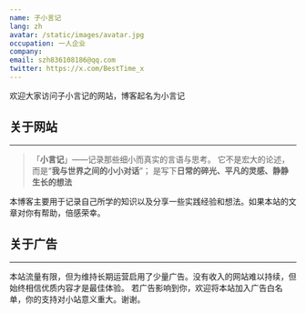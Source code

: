 ```yaml
---
name: 子小言记
lang: zh
avatar: /static/images/avatar.jpg
occupation: 一人企业
company:
email: szh836108186@qq.com
twitter: https://x.com/BestTime_x
---
```


欢迎大家访问子小言记的网站，博客起名为小言记

## 关于网站

---

> 「**小言记**」——记录那些细小而真实的言语与思考。
> 它不是宏大的论述，而是“**我与世界之间的小小对话**”；
> 是写下**日常的碎光、平凡的灵感、静静生长的想法**

本博客主要用于记录自己所学的知识以及分享一些实践经验和想法。如果本站的文章对你有帮助，倍感荣幸。

## 关于广告

---

本站流量有限，但为维持长期运营启用了少量广告。没有收入的网站难以持续，但始终相信优质内容才是最佳体验。
若广告影响到你，欢迎将本站加入广告白名单，你的支持对小站意义重大。谢谢。
